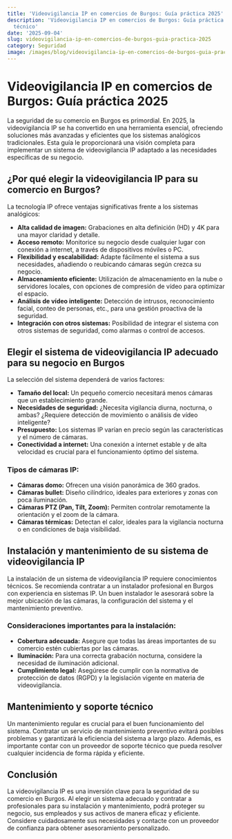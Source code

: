 ```yaml
---
title: 'Videovigilancia IP en comercios de Burgos: Guía práctica 2025'
description: 'Videovigilancia IP en comercios de Burgos: Guía práctica 2025 — artículo
  técnico'
date: '2025-09-04'
slug: videovigilancia-ip-en-comercios-de-burgos-guia-practica-2025
category: Seguridad
image: /images/blog/videovigilancia-ip-en-comercios-de-burgos-guia-practica-2025/videovigilancia-ip-en-comercios-de-burgos-guia-practica-2025-hero-001.webp
---
```


# Videovigilancia IP en comercios de Burgos: Guía práctica 2025

La seguridad de su comercio en Burgos es primordial.  En 2025, la videovigilancia IP se ha convertido en una herramienta esencial, ofreciendo soluciones más avanzadas y eficientes que los sistemas analógicos tradicionales. Esta guía le proporcionará una visión completa para implementar un sistema de videovigilancia IP adaptado a las necesidades específicas de su negocio.

## ¿Por qué elegir la videovigilancia IP para su comercio en Burgos?

La tecnología IP ofrece ventajas significativas frente a los sistemas analógicos:

* **Alta calidad de imagen:** Grabaciones en alta definición (HD) y 4K para una mayor claridad y detalle.
* **Acceso remoto:** Monitorice su negocio desde cualquier lugar con conexión a internet, a través de dispositivos móviles o PC.
* **Flexibilidad y escalabilidad:** Adapte fácilmente el sistema a sus necesidades, añadiendo o reubicando cámaras según crezca su negocio.
* **Almacenamiento eficiente:** Utilización de almacenamiento en la nube o servidores locales, con opciones de compresión de vídeo para optimizar el espacio.
* **Análisis de vídeo inteligente:**  Detección de intrusos, reconocimiento facial, conteo de personas, etc.,  para una gestión proactiva de la seguridad.
* **Integración con otros sistemas:** Posibilidad de integrar el sistema con otros sistemas de seguridad, como alarmas o control de accesos.


##  Elegir el sistema de videovigilancia IP adecuado para su negocio en Burgos

La selección del sistema dependerá de varios factores:

* **Tamaño del local:** Un pequeño comercio necesitará menos cámaras que un establecimiento grande.
* **Necesidades de seguridad:** ¿Necesita vigilancia diurna, nocturna, o ambas? ¿Requiere detección de movimiento o análisis de vídeo inteligente?
* **Presupuesto:** Los sistemas IP varían en precio según las características y el número de cámaras.
* **Conectividad a internet:** Una conexión a internet estable y de alta velocidad es crucial para el funcionamiento óptimo del sistema.


### Tipos de cámaras IP:

* **Cámaras domo:** Ofrecen una visión panorámica de 360 grados.
* **Cámaras bullet:** Diseño cilíndrico, ideales para exteriores y zonas con poca iluminación.
* **Cámaras PTZ (Pan, Tilt, Zoom):** Permiten controlar remotamente la orientación y el zoom de la cámara.
* **Cámaras térmicas:** Detectan el calor, ideales para la vigilancia nocturna o en condiciones de baja visibilidad.


##  Instalación y mantenimiento de su sistema de videovigilancia IP

La instalación de un sistema de videovigilancia IP requiere conocimientos técnicos.  Se recomienda contratar a un instalador profesional en Burgos con experiencia en sistemas IP.  Un buen instalador le asesorará sobre la mejor ubicación de las cámaras, la configuración del sistema y el mantenimiento preventivo.


###  Consideraciones importantes para la instalación:

* **Cobertura adecuada:** Asegure que todas las áreas importantes de su comercio estén cubiertas por las cámaras.
* **Iluminación:**  Para una correcta grabación nocturna, considere la necesidad de iluminación adicional.
* **Cumplimiento legal:**  Asegúrese de cumplir con la normativa de protección de datos (RGPD) y la legislación vigente en materia de videovigilancia.


##  Mantenimiento y soporte técnico

Un mantenimiento regular es crucial para el buen funcionamiento del sistema.  Contratar un servicio de mantenimiento preventivo evitará posibles problemas y garantizará la eficiencia del sistema a largo plazo.  Además, es importante contar con un proveedor de soporte técnico que pueda resolver cualquier incidencia de forma rápida y eficiente.


##  Conclusión

La videovigilancia IP es una inversión clave para la seguridad de su comercio en Burgos.  Al elegir un sistema adecuado y contratar a profesionales para su instalación y mantenimiento,  podrá proteger su negocio, sus empleados y sus activos de manera eficaz y eficiente.  Considere cuidadosamente sus necesidades y contacte con un proveedor de confianza para obtener asesoramiento personalizado.
